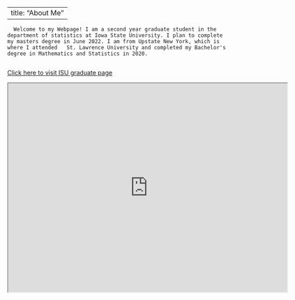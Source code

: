 
---
title: "About Me"
---
      
      
      Welcome to my Webpage! I am a second year graduate student in the department of statistics at Iowa State University. I plan to complete my masters degree in June 2022. I am from Upstate New York, which is where I attended   St. Lawrence University and completed my Bachelor's degree in Mathematics and Statistics in 2020. 
      
  [Click here to visit ISU graduate page ](https://www.stat.iastate.edu/people/abigail-collins)
      
<iframe src="https://drive.google.com/file/d/1PoXjbeknCG4XfL7KPQoAHyb3gPaZdmyB/preview" width="640" height="480" allow="autoplay"></iframe>
      
      


